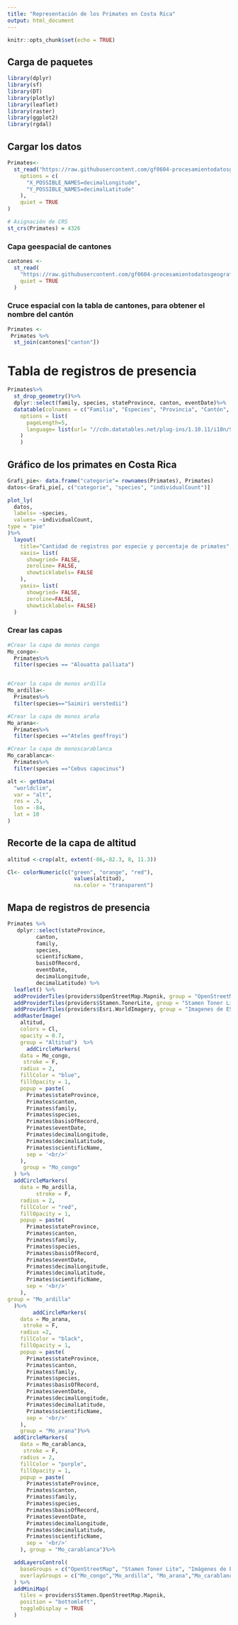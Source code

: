 ```yaml
---
title: "Representación de los Primates en Costa Rica"
output: html_document
---
```


```r
knitr::opts_chunk$set(echo = TRUE)
```

## Carga de paquetes
```r
library(dplyr)
library(sf)
library(DT)
library(plotly)
library(leaflet)
library(raster)
library(ggplot2)
library(rgdal)
```


## Cargar los datos
```r
Primates<-
  st_read("https://raw.githubusercontent.com/gf0604-procesamientodatosgeograficos/2021i-datos/main/gbif/primates-cr-registros.csv",
    options = c(
      "X_POSSIBLE_NAMES=decimalLongitude",
      "Y_POSSIBLE_NAMES=decimalLatitude"
    ),
    quiet = TRUE
)

# Asignación de CRS
st_crs(Primates) = 4326

```

### Capa geespacial de cantones
```r
cantones <-
  st_read(
    "https://raw.githubusercontent.com/gf0604-procesamientodatosgeograficos/2021i-datos/main/ign/delimitacion-territorial-administrativa/cr_cantones_simp_wgs84.geojson",
    quiet = TRUE
  )
```

### Cruce espacial con la tabla de cantones, para obtener el nombre del cantón

```r
Primates <- 
 Primates %>%
  st_join(cantones["canton"])
```

# Tabla de registros de presencia
```r
Primates%>%
  st_drop_geometry()%>% 
  dplyr::select(family, species, stateProvince, canton, eventDate)%>%
  datatable(colnames = c("Familia", "Especies", "Provincia", "Cantón", "Fecha"),
    options = list(
      pageLength=5,
      language= list(url= "//cdn.datatables.net/plug-ins/1.10.11/i18n/Spanish.json")
    )
    )
```

## Gráfico de los primates en Costa Rica
```r
Grafi_pie<- data.frame("categorie"= rownames(Primates), Primates)
datos<-Grafi_pie[, c("categorie", "species", "individualCount")]

plot_ly(
  datos,
  labels= ~species,
  values= ~individualCount,
type = "pie"
)%>%
  layout(
    title="Cantidad de registros por especie y porcentaje de primates",
    xaxis= list(
      showgried= FALSE,
      zeroline= FALSE, 
      showticklabels= FALSE
    ),
    yaxis= list(
      showgried= FALSE,
      zeroline=FALSE,
      showticklabels= FALSE)
  )
```
### Crear las capas 

```r
#Crear la capa de monos congo
Mo_congo<-
  Primates%>%
  filter(species == "Alouatta palliata")


#Crear la capa de monos ardilla
Mo_ardilla<-
  Primates%>%
  filter(species=="Saimiri oerstedii")

#Crear la capa de monos araña
Mo_arana<- 
  Primates%>%
  filter(species =="Ateles geoffroyi")

#Crear la capa de monoscarablanca
Mo_carablanca<- 
  Primates%>%
  filter(species =="Cebus capucinus")


```

```r
alt <- getData(
  "worldclim",
  var = "alt",
  res = .5,
  lon = -84,
  lat = 10
)
```

## Recorte de la capa de altitud

```r
altitud <-crop(alt, extent(-86,-82.3, 8, 11.3)) 

Cl<- colorNumeric(c("green", "orange", "red"),
                     values(altitud),
                     na.color = "transparent")

```

## Mapa de registros de presencia
```r
Primates %>%
   dplyr::select(stateProvince,
         canton,
         family,
         species,
         scientificName,
         basisOfRecord,
         eventDate,
         decimalLongitude,
         decimalLatitude) %>%
  leaflet() %>%
  addProviderTiles(providers$OpenStreetMap.Mapnik, group = "OpenStreetMap") %>%
  addProviderTiles(providers$Stamen.TonerLite, group = "Stamen Toner Lite") %>%
  addProviderTiles(providers$Esri.WorldImagery, group = "Imagenes de ESRI") %>%
  addRasterImage(
    altitud, 
    colors = Cl, 
    opacity = 0.7,
    group = "Altitud")  %>%
      addCircleMarkers(
    data = Mo_congo,
     stroke = F,
    radius = 2,
    fillColor = "blue",
    fillOpacity = 1,
    popup = paste(
      Primates$stateProvince,
      Primates$canton,
      Primates$family,
      Primates$species,
      Primates$basisOfRecord,
      Primates$eventDate,
      Primates$decimalLongitude,
      Primates$decimalLatitude,
      Primates$scientificName,
      sep = '<br/>'
    ),
     group = "Mo_congo"
  ) %>%
  addCircleMarkers(
    data = Mo_ardilla,
         stroke = F,
    radius = 2,
    fillColor = "red",
    fillOpacity = 1,
    popup = paste(
      Primates$stateProvince,
      Primates$canton,
      Primates$family,
      Primates$species,
      Primates$basisOfRecord,
      Primates$eventDate,
      Primates$decimalLongitude,
      Primates$decimalLatitude,
      Primates$scientificName,
      sep = '<br/>'
    ),
group = "Mo_ardilla"
  )%>%
        addCircleMarkers(
    data = Mo_arana,
     stroke = F,
    radius =2,
    fillColor = "black",
    fillOpacity = 1,
    popup = paste(
      Primates$stateProvince,
      Primates$canton,
      Primates$family,
      Primates$species,
      Primates$basisOfRecord,
      Primates$eventDate,
      Primates$decimalLongitude,
      Primates$decimalLatitude,
      Primates$scientificName,
      sep = '<br/>'
    ),
    group = "Mo_arana")%>%
  addCircleMarkers(
    data = Mo_carablanca,
     stroke = F,
    radius = 2,
    fillColor = "purple",
    fillOpacity = 1,
    popup = paste(
      Primates$stateProvince,
      Primates$canton,
      Primates$family,
      Primates$species,
      Primates$basisOfRecord,
      Primates$eventDate,
      Primates$decimalLongitude,
      Primates$decimalLatitude,
      Primates$scientificName,
      sep = '<br/>'
    ), group = "Mo_carablanca")%>%

  addLayersControl(
    baseGroups = c("OpenStreetMap", "Stamen Toner Lite", "Imágenes de ESRI"),
    overlayGroups = c("Mo_congo","Mo_ardilla", "Mo_arana","Mo_carablanca", "Altitud")
  ) %>%
  addMiniMap(
    tiles = providers$Stamen.OpenStreetMap.Mapnik,
    position = "bottomleft",
    toggleDisplay = TRUE
  )
```
